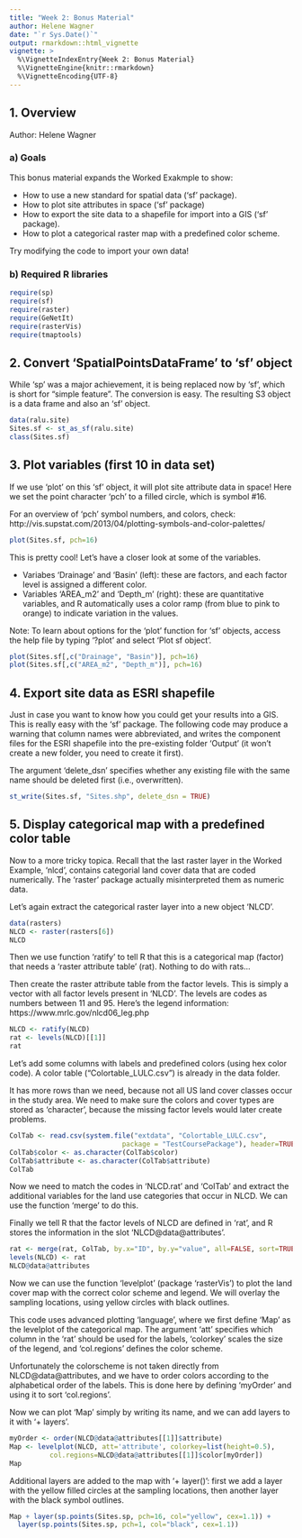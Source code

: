 ---
title: "Week 2: Bonus Material"
author: Helene Wagner
date: "`r Sys.Date()`"
output: rmarkdown::html_vignette
vignette: >
  %\VignetteIndexEntry{Week 2: Bonus Material}
  %\VignetteEngine{knitr::rmarkdown}
  %\VignetteEncoding{UTF-8}
---
## 1. Overview

Author: Helene Wagner

### a) Goals 

This bonus material expands the Worked Exakmple to show:

- How to use a new standard for spatial data ('sf' package).
- How to plot site attributes in space ('sf' package)
- How to export the site data to a shapefile for import into a GIS ('sf' package).
- How to plot a categorical raster map with a predefined color scheme.

Try modifying the code to import your own data!

### b) Required R libraries

```{r message=FALSE, warning=TRUE}
require(sp)
require(sf)
require(raster)
require(GeNetIt)
require(rasterVis)
require(tmaptools) 
```

## 2. Convert 'SpatialPointsDataFrame' to 'sf' object 

While 'sp' was a major achievement, it is being replaced now by 'sf', which is short for "simple feature". The conversion is easy. The resulting S3 object is a data frame and also an 'sf' object.

```{r}
data(ralu.site)
Sites.sf <- st_as_sf(ralu.site)
class(Sites.sf)
```

## 3. Plot variables (first 10 in data set)

If we use 'plot' on this 'sf' object, it will plot site attribute data in space! Here we set the point character 'pch' to a filled circle, which is symbol #16. 

For an overview of 'pch' symbol numbers, and colors, check: http://vis.supstat.com/2013/04/plotting-symbols-and-color-palettes/

```{r}
plot(Sites.sf, pch=16)
```

This is pretty cool! Let's have a closer look at some of the variables. 

- Variabes 'Drainage' and 'Basin' (left): these are factors, and each factor level is assigned a different color.
- Variables 'AREA_m2' and 'Depth_m' (right): these are quantitative variables, and R automatically uses a color ramp (from blue to pink to orange) to indicate variation in the values.

Note: To learn about options for the 'plot' function for 'sf' objects, access the help file by typing '?plot' and select 'Plot sf object'.

```{r fig.show='hold'}
plot(Sites.sf[,c("Drainage", "Basin")], pch=16)
plot(Sites.sf[,c("AREA_m2", "Depth_m")], pch=16)
```

## 4. Export site data as ESRI shapefile

Just in case you want to know how you could get your results into a GIS. This is really easy with the 'sf' package. The following code may produce a warning that column names were abbreviated, and writes the component files for the ESRI shapefile into the pre-existing folder 'Output' (it won't create a new folder, you need to create it first). 

The argument 'delete_dsn' specifies whether any existing file with the same name should be deleted first (i.e., overwritten). 

```{r}
st_write(Sites.sf, "Sites.shp", delete_dsn = TRUE)
```

## 5. Display categorical map with a predefined color table

Now to a more tricky topica. Recall that the last raster layer in the Worked Example, 'nlcd', contains categorial land cover data that are coded numerically. The 'raster' package actually misinterpreted them as numeric data. 

Let's again extract the categorical raster layer into a new object 'NLCD'. 

```{r}
data(rasters)
NLCD <- raster(rasters[6])
NLCD
```
Then we use function 'ratify' to tell R that this is a categorical map (factor) that needs a 'raster attribute table' (rat). Nothing to do with rats...

Then create the raster attribute table from the factor levels. This is simply a vector with all factor levels present in 'NLCD'. The levels are codes as numbers between 11 and 95. Here's the legend information: https://www.mrlc.gov/nlcd06_leg.php

```{r}
NLCD <- ratify(NLCD)
rat <- levels(NLCD)[[1]]
rat
```

Let's add some columns with labels and predefined colors (using hex color code). A color table ("Colortable_LULC.csv") is already in the data folder. 

It has more rows than we need, because not all US land cover classes occur in the study area. We need to make sure the colors and cover types are stored as 'character', because the missing factor levels would later create problems.

```{r}
ColTab <- read.csv(system.file("extdata", "Colortable_LULC.csv", 
                            package = "TestCoursePackage"), header=TRUE)
ColTab$color <- as.character(ColTab$color)
ColTab$attribute <- as.character(ColTab$attribute)
ColTab
```

Now we need to match the codes in 'NLCD.rat' and 'ColTab' and extract the additional variables for the land use categories that occur in NLCD. We can use the function 'merge' to do this. 

Finally we tell R that the factor levels of NLCD are defined in 'rat', and R stores the information in the slot 'NLCD@data@attributes'.

```{r}
rat <- merge(rat, ColTab, by.x="ID", by.y="value", all=FALSE, sort=TRUE)
levels(NLCD) <- rat
NLCD@data@attributes
```

Now we can use the function 'levelplot' (package 'rasterVis') to plot the land cover map with the correct color scheme and legend. We will overlay the sampling locations, using yellow circles with black outlines. 

This code uses advanced plotting 'language', where we first define 'Map' as the levelplot of the categorical map. The argument 'att' specifies which column in the 'rat' should be used for the labels, 'colorkey' scales the size of the legend, and 'col.regions' defines the color scheme. 

Unfortunately the colorscheme is not taken directly from NLCD@data@attributes, and we have to order colors according to the alphabetical order of the labels. This is done here by defining 'myOrder' and using it to sort 'col.regions'.

Now we can plot 'Map' simply by writing its name, and we can add layers to it with '+ layers'.

```{r fig.width=7}
myOrder <- order(NLCD@data@attributes[[1]]$attribute)
Map <- levelplot(NLCD, att='attribute', colorkey=list(height=0.5), 
          col.regions=NLCD@data@attributes[[1]]$color[myOrder]) 
Map
```

Additional layers are added to the map with '+ layer()': first we add a layer with the yellow filled circles at the sampling locations, then another layer with the black symbol outlines.

```{r fig.width=7}
Map + layer(sp.points(Sites.sp, pch=16, col="yellow", cex=1.1)) +
  layer(sp.points(Sites.sp, pch=1, col="black", cex=1.1))
```
